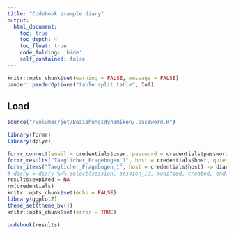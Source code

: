 ```yaml
---
title: "Codebook example diary"
output:
  html_document:
    toc: true
    toc_depth: 4
    toc_float: true
    code_folding: 'hide'
    self_contained: false
---
```


```r
knitr::opts_chunk$set(warning = FALSE, message = FALSE)
pander::panderOptions("table.split.table", Inf)
```


## Load
```r
source("/Volumes/jet/Beziehungsdynamiken/.password.R")
```
```r
library(formr)
library(dplyr)
```
```r
formr_connect(email = credentials$user, password = credentials$password, host = credentials$host)
formr_results("Taeglicher_Fragebogen_1", host = credentials$host, quiet = T) -> results
formr_items("Taeglicher_Fragebogen_1", host = credentials$host) -> diary_items
# diary = diary %>% select(session, session_id, modified, created, ended, special_events, desirability_partner, NARQ_admiration_1, NARQ_admiration_2, NARQ_admiration_3, NARQ_rivalry_1, NARQ_rivalry_2, NARQ_rivalry_3, NARQ_admiration, NARQ_rivalry)
results$expired = NA
rm(credentials)
knitr::opts_chunk$set(echo = FALSE)
library(ggplot2)
theme_set(theme_bw())
knitr::opts_chunk$set(error = TRUE)
```

```r
codebook(results)
```

